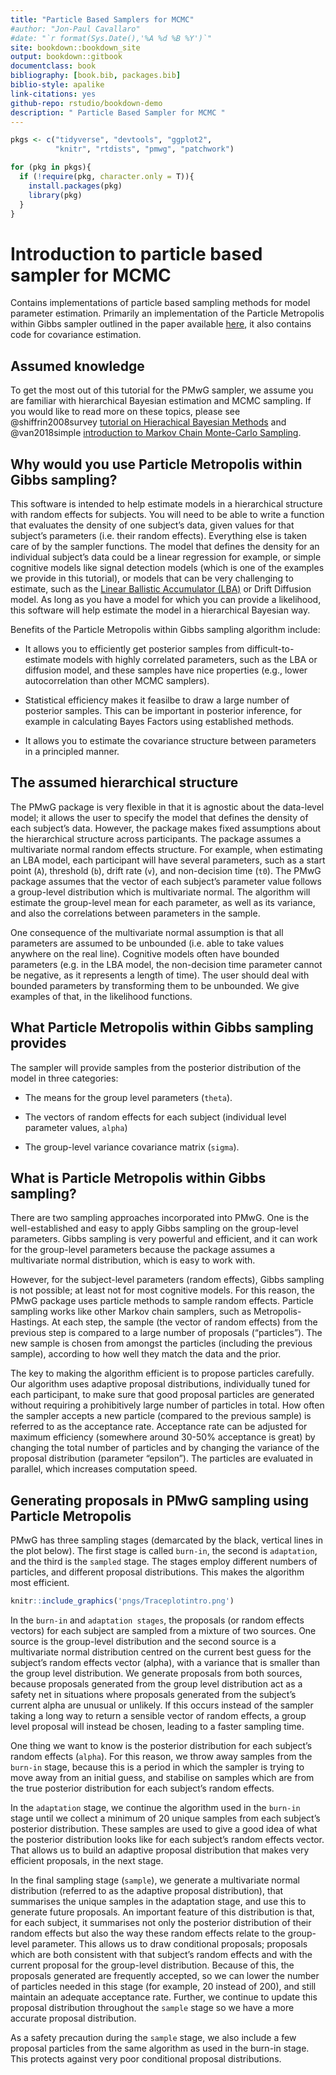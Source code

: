 ```yaml
--- 
title: "Particle Based Samplers for MCMC"
#author: "Jon-Paul Cavallaro"
#date: "`r format(Sys.Date(),'%A %d %B %Y')`"
site: bookdown::bookdown_site
output: bookdown::gitbook
documentclass: book
bibliography: [book.bib, packages.bib]
biblio-style: apalike
link-citations: yes
github-repo: rstudio/bookdown-demo
description: " Particle Based Sampler for MCMC "
---
```


```r
pkgs <- c("tidyverse", "devtools", "ggplot2",
          "knitr", "rtdists", "pmwg", "patchwork")

for (pkg in pkgs){
  if (!require(pkg, character.only = T)){
    install.packages(pkg)
    library(pkg)
  }
}
```


# Introduction to particle based sampler for MCMC

Contains implementations of particle based sampling methods for model parameter estimation. Primarily an implementation of the Particle Metropolis within Gibbs sampler outlined in the paper available [here](https://www.sciencedirect.com/science/article/abs/pii/S0022249620300389), it also contains code for covariance estimation.

## Assumed knowledge
To get the most out of this tutorial for the PMwG sampler, we assume you are familiar with hierarchical Bayesian estimation and MCMC sampling. If you would like to read more on these topics, please see @shiffrin2008survey [tutorial on Hierachical Bayesian Methods](https://onlinelibrary.wiley.com/doi/full/10.1080/03640210802414826) and @van2018simple [introduction to Markov Chain Monte-Carlo Sampling](https://link.springer.com/article/10.3758/s13423-016-1015-8?wt_mc=Other.Other.8.CON1172.PSBR%20VSI%20Art09).

## Why would you use Particle Metropolis within Gibbs sampling?

This software is intended to help estimate models in a hierarchical structure with random effects for subjects. You will need to be able to write a function that evaluates the density of one subject’s data, given values for that subject’s parameters (i.e. their random effects). Everything else is taken care of by the sampler functions. The model that defines the density for an individual subject’s data could be a linear regression for example, or simple cognitive models like signal detection models (which is one of the examples we provide in this tutorial), or models that can be very challenging to estimate, such as the [Linear Ballistic Accumulator (LBA)](https://www.sciencedirect.com/science/article/pii/S0010028507000722?casa_token=j4Qvgv8wgLgAAAAA:vKgwXvv52zw5_3ebsA_3W_sDa0meW5744jVPrPgND95W-nAIXa2ISIkjD_dyCj0LoQBEvH-3) or Drift Diffusion model. As long as you have a model for which you can provide a likelihood, this software will help estimate the model in a hierarchical Bayesian way.  

Benefits of the Particle Metropolis within Gibbs sampling algorithm include: 

* It allows you to efficiently get posterior samples from difficult-to-estimate models with highly correlated parameters, such as the LBA or diffusion model, and these samples have nice properties (e.g., lower autocorrelation than other MCMC samplers). 

* Statistical efficiency makes it feasilbe to draw a large number of posterior samples. This can be important in posterior inference, for example in calculating Bayes Factors using established methods.  

* It allows you to estimate the covariance structure between parameters in a principled manner. 

## The assumed hierarchical structure  

The PMwG package is very flexible in that it is agnostic about the data-level model; it allows the user to specify the model that defines the density of each subject’s data. However, the package makes fixed assumptions about the hierarchical structure across participants. The package assumes a multivariate normal random effects structure. For example, when estimating an LBA model, each participant will have several parameters, such as a start point (`A`), threshold (`b`), drift rate (`v`), and non-decision time (`t0`). The  PMwG package assumes that the vector of each subject’s parameter value follows a group-level distribution which is multivariate normal. The algorithm will estimate the group-level mean for each parameter, as well as its variance, and also the correlations between parameters in the sample.  

One consequence of the multivariate normal assumption is that all parameters are assumed to be unbounded (i.e. able to take values anywhere on the real line). Cognitive models often have bounded parameters (e.g. in the LBA model, the non-decision time parameter cannot be negative, as it represents a length of time). The user should deal with bounded parameters by transforming them to be unbounded. We give examples of that, in the likelihood functions. 


## What Particle Metropolis within Gibbs sampling provides 

The sampler will provide samples from the posterior distribution of the model in three categories: 

* The means for the group level parameters (`theta`). 

* The vectors of random effects for each subject (individual level parameter values, `alpha`) 

* The group-level variance covariance matrix (`sigma`). 

 

## What is Particle Metropolis within Gibbs sampling? 

There are two sampling approaches incorporated into PMwG. One is the well-established and easy to apply Gibbs sampling on the group-level parameters. Gibbs sampling is very powerful and efficient, and it can work for the group-level parameters because the package assumes a multivariate normal distribution, which is easy to work with.  

However, for the subject-level parameters (random effects), Gibbs sampling is not possible; at least not for most cognitive models. For this reason, the PMwG package uses particle methods to sample random effects. Particle sampling works like other Markov chain samplers, such as Metropolis-Hastings. At each step, the sample (the vector of random effects) from the previous step is compared to a large number of proposals (“particles”). The new sample is chosen from amongst the particles (including the previous sample), according to how well they match the data and the prior.  

The key to making the algorithm efficient is to propose particles carefully. Our algorithm uses adaptive proposal distributions, individually tuned for each participant, to make sure that good proposal particles are generated without requiring a prohibitively large number of particles in total. How often the sampler accepts a new particle (compared to the previous sample) is referred to as the acceptance rate. Acceptance rate can be adjusted for maximum efficiency (somewhere around 30-50% acceptance is great) by changing the total number of particles and by changing the variance of the proposal distribution (parameter “epsilon”). The particles are evaluated in parallel, which increases computation speed. 

## Generating proposals in PMwG sampling using Particle Metropolis

PMwG has three sampling stages (demarcated by the black, vertical lines in the plot below). The first stage is called `burn-in`, the second is `adaptation`, and the third is the `sampled` stage. The stages employ different numbers of particles, and different proposal distributions. This makes the algorithm most efficient. 

```r
knitr::include_graphics('pngs/Traceplotintro.png')
```

In the `burn-in` and `adaptation stages`, the proposals (or random effects vectors) for each subject are sampled from a mixture of two sources. One source is the group-level distribution and the second source is a multivariate normal distribution centred on the current best guess for the subject’s random effects vector (alpha), with a variance that is smaller than the group level distribution. We generate proposals from both sources, because proposals generated from the group level distribution act as a safety net in situations where proposals generated from the subject’s current alpha are unusual or unlikely. If this occurs instead of the sampler taking a long way to return a sensible vector of random effects, a group level proposal will instead be chosen, leading to a faster sampling time.  

One thing we want to know is the posterior distribution for each subject’s random effects (`alpha`). For this reason, we throw away samples from the `burn-in` stage, because this is a period in which the sampler is trying to move away from an initial guess, and stabilise on samples which are from the true posterior distribution for each subject's random effects.  

In the `adaptation` stage, we continue the algorithm used in the `burn-in` stage until we collect a minimum of 20 unique samples from each subject’s posterior distribution. These samples are used to give a good idea of what the posterior distribution looks like for each subject’s random effects vector. That allows us to build an adaptive proposal distribution that makes very efficient proposals, in the next stage. 

In the final sampling stage (`sample`), we generate a multivariate normal distribution (referred to as the adaptive proposal distribution), that summarises the unique samples in the adaptation stage, and use this to generate future proposals. An important feature of this distribution is that, for each subject, it summarises not only the posterior distribution of their random effects but also the way these random effects relate to the group-level parameter. This allows us to draw conditional proposals; proposals which are both consistent with that subject’s random effects and with the current proposal for the group-level distribution. Because of this, the proposals generated are frequently accepted, so we can lower the number of particles needed in this stage (for example, 20 instead of 200), and still maintain an adequate acceptance rate. Further, we continue to update this proposal distribution throughout the `sample` stage so we have a more accurate proposal distribution.  

As a safety precaution during the `sample` stage, we also include a few proposal particles from the same algorithm as used in the burn-in stage. This protects against very poor conditional proposal distributions. 
